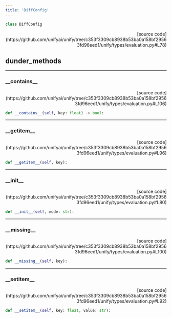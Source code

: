 ```yaml
---
title: 'DiffConfig'
---
```


```python
class DiffConfig
```

<p align="right">[source code](https://github.com/unifyai/unify/tree/c353f3309cb8938b53ba0a158bf29563fd96eed1/unify/types/evaluation.py#L78)</p>



## dunder_methods

---

### \_\_contains\_\_

<p align="right">[source code](https://github.com/unifyai/unify/tree/c353f3309cb8938b53ba0a158bf29563fd96eed1/unify/types/evaluation.py#L106)</p>

```python
def __contains__(self, key: float) -> bool:
```



---

### \_\_getitem\_\_

<p align="right">[source code](https://github.com/unifyai/unify/tree/c353f3309cb8938b53ba0a158bf29563fd96eed1/unify/types/evaluation.py#L96)</p>

```python
def __getitem__(self, key):
```



---

### \_\_init\_\_

<p align="right">[source code](https://github.com/unifyai/unify/tree/c353f3309cb8938b53ba0a158bf29563fd96eed1/unify/types/evaluation.py#L80)</p>

```python
def __init__(self, mode: str):
```



---

### \_\_missing\_\_

<p align="right">[source code](https://github.com/unifyai/unify/tree/c353f3309cb8938b53ba0a158bf29563fd96eed1/unify/types/evaluation.py#L100)</p>

```python
def __missing__(self, key):
```



---

### \_\_setitem\_\_

<p align="right">[source code](https://github.com/unifyai/unify/tree/c353f3309cb8938b53ba0a158bf29563fd96eed1/unify/types/evaluation.py#L92)</p>

```python
def __setitem__(self, key: float, value: str):
```

